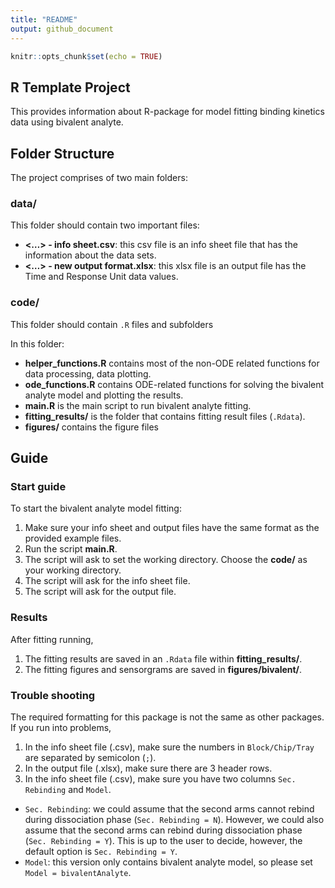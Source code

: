 ```yaml
---
title: "README"
output: github_document
---
```


```r
knitr::opts_chunk$set(echo = TRUE)
```

## R Template Project

This provides information about R-package for model fitting binding kinetics data using bivalent analyte.

## Folder Structure

The project comprises of two main folders:

### data/

This folder should contain two important files:

- **<...> - info sheet.csv**: this csv file is an info sheet file that has the information about the data sets.
- **<...> - new output format.xlsx**: this xlsx file is an output file has the Time and Response Unit data values.

### code/

This folder should contain `.R` files and subfolders

In this folder:

- **helper_functions.R** contains most of the non-ODE related functions for data processing, data plotting.
- **ode_functions.R** contains ODE-related functions for solving the bivalent analyte model and plotting the results.
- **main.R** is the main script to run bivalent analyte fitting.
- **fitting_results/** is the folder that contains fitting result files (`.Rdata`).
- **figures/** contains the figure files

## Guide 

### Start guide

To start the bivalent analyte model fitting:

1. Make sure your info sheet and output files have the same format as the provided example files. 
2. Run the script **main.R**.
3. The script will ask to set the working directory. Choose the **code/** as your working directory.
4. The script will ask for the info sheet file.
5. The script will ask for the output file.

### Results

After fitting running,

1. The fitting results are saved in an `.Rdata` file within **fitting_results/**.
2. The fitting figures and sensorgrams are saved in **figures/bivalent/**.

### Trouble shooting

The required formatting for this package is not the same as other packages. If you run into problems,

1. In the info sheet file (.csv), make sure the numbers in `Block/Chip/Tray` are separated by semicolon (`;`).
2. In the output file (.xlsx), make sure there are 3 header rows.
3. In the info sheet file (.csv), make sure you have two columns `Sec. Rebinding` and `Model`. 
  - `Sec. Rebinding`: we could assume that the second arms cannot rebind during dissociation phase (`Sec. Rebinding = N`). However, we could also assume that the second arms can rebind during dissociation phase (`Sec. Rebinding = Y`). This is up to the user to decide, however, the default option is `Sec. Rebinding = Y`.
  - `Model`: this version only contains bivalent analyte model, so please set `Model = bivalentAnalyte`. 
